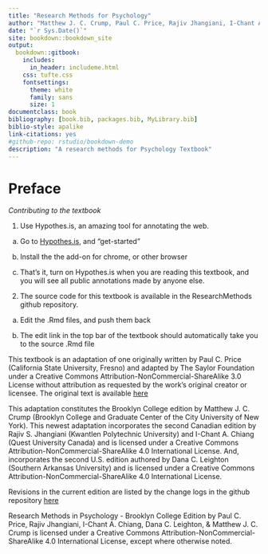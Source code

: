 ```yaml
--- 
title: "Research Methods for Psychology"
author: "Matthew J. C. Crump, Paul C. Price, Rajiv Jhangiani, I-Chant A. Chiang, Dana C. Leighton"
date: "`r Sys.Date()`"
site: bookdown::bookdown_site
output: 
  bookdown::gitbook:
    includes:
      in_header: includeme.html
    css: tufte.css
    fontsettings:
      theme: white
      family: sans
      size: 1
documentclass: book
bibliography: [book.bib, packages.bib, MyLibrary.bib]
biblio-style: apalike
link-citations: yes
#github-repo: rstudio/bookdown-demo
description: "A research methods for Psychology Textbook"
---
```


# Preface {-}

*Contributing to the textbook*

1. Use Hypothes.is, an amazing tool for annotating the web.
  
  a. Go to [Hypothes.is](https://web.hypothes.is/), and "get-started"
  
  b. Install the the add-on for chrome, or other browser
  
  c. That's it, turn on Hypothes.is when you are reading this textbook, and you will see all public annotations made by anyone else.
  
2. The source code for this textbook is available in the ResearchMethods github repository.
 
 a. Edit the .Rmd files, and push them back
  
  b. The edit link in the top bar of the textbook should automatically take you to the source .Rmd file

This textbook is an adaptation of one originally written by Paul C. Price (California State University, Fresno) and adapted by The Saylor Foundation under a Creative Commons Attribution-NonCommercial-ShareAlike 3.0 License without attribution as requested by the work's original creator or licensee. The original text is available [here](http://www.saylor.org/site/textbooks/)

This adaptation constitutes the Brooklyn College edition by Matthew J. C. Crump (Brooklyn College and Graduate Center of the City University of New York). This newest adaptation incorporates the second Canadian edition by Rajiv S. Jhangiani (Kwantlen Polytechnic University) and I-Chant A. Chiang (Quest University Canada) and is licensed under a Creative Commons Attribution-NonCommercial-ShareAlike 4.0 International License. And, incorporates the second U.S. edition authored by Dana C. Leighton (Southern Arkansas University) and is licensed under a Creative Commons Attribution-NonCommercial-ShareAlike 4.0 International License. 

Revisions in the current edition are listed by the change logs in the github repository [here](https://github.com/CrumpLab/ResearchMethods) 

Research Methods in Psychology - Brooklyn College Edition by Paul C. Price, Rajiv Jhangiani, I-Chant A. Chiang, Dana C. Leighton, & Matthew J. C. Crump is licensed under a Creative Commons Attribution-NonCommercial-ShareAlike 4.0 International License, except where otherwise noted.

